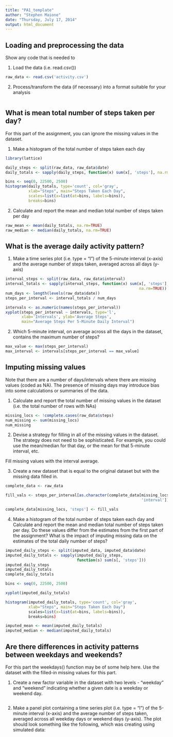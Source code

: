 ```yaml
---
title: "PA1_template"
author: "Stephen Maione"
date: "Thursday, July 17, 2014"
output: html_document
---
```



## Loading and preprocessing the data

Show any code that is needed to

1. Load the data (i.e. read.csv())
```r
raw_data <- read.csv('activity.csv')
```

2. Process/transform the data (if necessary) into a format suitable for your analysis
```r
```


## What is mean total number of steps taken per day?

For this part of the assignment, you can ignore the missing values in the dataset.

1. Make a histogram of the total number of steps taken each day
```r
library(lattice)

daily_steps <- split(raw_data, raw_data$date)
daily_totals <- sapply(daily_steps, function(x) sum(x[, 'steps'], na.rm=TRUE))

bins <- seq(0, 22500, 2500)
histogram(daily_totals, type='count', col='gray',
          xlab="Steps", main="Steps Taken Each Day",
          scales=list(x=list(at=bins, labels=bins)),
          breaks=bins)
```

2. Calculate and report the mean and median total number of steps taken per day
```r
raw_mean <- mean(daily_totals, na.rm=TRUE)
raw_median <- median(daily_totals, na.rm=TRUE)
```


## What is the average daily activity pattern?

1. Make a time series plot (i.e. type = "l") of the 5-minute interval (x-axis) and the average number of steps taken, averaged across all days (y-axis)
```r
interval_steps <- split(raw_data, raw_data$interval)
interval_totals <- sapply(interval_steps, function(x) sum(x[, 'steps'],
                                                          na.rm=TRUE))
num_days <- length(levels(raw_data$date))
steps_per_interval <- interval_totals / num_days

intervals <- as.numeric(names(steps_per_interval))
xyplot(steps_per_interval ~ intervals, type='l',
       xlab='Intervals', ylab='Average Steps',
       main="Average Steps Per 5-Minute Daily Interval")
```

2. Which 5-minute interval, on average across all the days in the dataset, contains the maximum number of steps?
```r
max_value <- max(steps_per_interval)
max_interval <- intervals[steps_per_interval == max_value]
```


## Imputing missing values

Note that there are a number of days/intervals where there are missing values (coded as NA). The presence of missing days may introduce bias into some calculations or summaries of the data.

1. Calculate and report the total number of missing values in the dataset (i.e. the total number of rows with NAs)
```r
missing_locs <- !complete.cases(raw_data$steps)
num_missing <- sum(missing_locs)
num_missing
```

2. Devise a strategy for filling in all of the missing values in the dataset. The strategy does not need to be sophisticated. For example, you could use the mean/median for that day, or the mean for that 5-minute interval, etc.

Fill missing values with the interval average.

3. Create a new dataset that is equal to the original dataset but with the missing data filled in.
```r
complete_data <- raw_data

fill_vals <- steps_per_interval[as.character(complete_data[missing_locs,
                                                           'interval'])]

complete_data[missing_locs, 'steps'] <- fill_vals
```

4. Make a histogram of the total number of steps taken each day and Calculate and report the mean and median total number of steps taken per day. Do these values differ from the estimates from the first part of the assignment? What is the impact of imputing missing data on the estimates of the total daily number of steps?
```r
imputed_daily_steps <- split(imputed_data, imputed_data$date)
imputed_daily_totals <- sapply(imputed_daily_steps,
                               function(s) sum(s[, 'steps']))
imputed_daily_steps
imputed_daily_totals
complete_daily_totals

bins <- seq(0, 22500, 2500)

xyplot(imputed_daily_totals)

histogram(imputed_daily_totals, type='count', col='gray',
          xlab="Steps", main="Steps Taken Each Day")
          scales=list(x=list(at=bins, labels=bins)),
          breaks=bins)

imputed_mean <- mean(imputed_daily_totals)
imputed_median <- median(imputed_daily_totals)

```


## Are there differences in activity patterns between weekdays and weekends?

For this part the weekdays() function may be of some help here. Use the dataset with the filled-in missing values for this part.

1. Create a new factor variable in the dataset with two levels - "weekday" and "weekend" indicating whether a given date is a weekday or weekend day.
```r
```

2. Make a panel plot containing a time series plot (i.e. type = "l") of the 5-minute interval (x-axis) and the average number of steps taken, averaged across all weekday days or weekend days (y-axis). The plot should look something like the following, which was creating using simulated data:
```r
```

